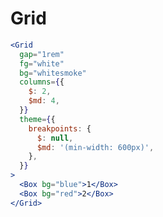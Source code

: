# Grid

```jsx live
<Grid
  gap="1rem"
  fg="white"
  bg="whitesmoke"
  columns={{
    $: 2,
    $md: 4,
  }}
  theme={{
    breakpoints: {
      $: null,
      $md: '(min-width: 600px)',
    },
  }}
>
  <Box bg="blue">1</Box>
  <Box bg="red">2</Box>
</Grid>
```
